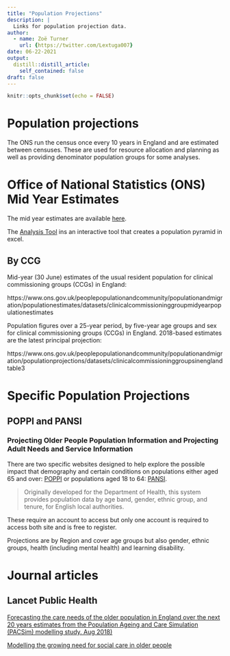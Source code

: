 ```yaml
---
title: "Population Projections"
description: |
  Links for population projection data.
author:
  - name: Zoë Turner
    url: {https://twitter.com/Lextuga007}
date: 06-22-2021
output:
  distill::distill_article:
    self_contained: false
draft: false    
---
```



```r
knitr::opts_chunk$set(echo = FALSE)
```

# Population projections

The ONS run the census once every 10 years in England and are estimated between censuses. These are used for resource allocation and planning as well as providing denominator population groups for some analyses. 

# Office of National Statistics (ONS) Mid Year Estimates
 
The mid year estimates are available [here](https://www.ons.gov.uk/peoplepopulationandcommunity/populationandmigration/populationestimates/datasets/populationestimatesforukenglandandwalesscotlandandnorthernireland).

The [Analysis Tool](https://www.ons.gov.uk/peoplepopulationandcommunity/populationandmigration/populationestimates/datasets/populationestimatesanalysistool) ins an interactive tool that creates a population pyramid in excel.

## By CCG 

Mid-year (30 June) estimates of the usual resident population for clinical commissioning groups (CCGs) in England: 

https://www.ons.gov.uk/peoplepopulationandcommunity/populationandmigration/populationestimates/datasets/clinicalcommissioninggroupmidyearpopulationestimates

Population figures over a 25-year period, by five-year age groups and sex for clinical commissioning groups (CCGs) in England. 2018-based estimates are the latest principal projection:

https://www.ons.gov.uk/peoplepopulationandcommunity/populationandmigration/populationprojections/datasets/clinicalcommissioninggroupsinenglandtable3

 
# Specific Population Projections

## POPPI and PANSI 
### Projecting Older People Population Information and Projecting Adult Needs and Service Information

There are two specific websites designed to help explore the possible impact that demography and certain conditions on populations either aged 65 and over: [POPPI](https://www.poppi.org.uk/) or populations aged 18 to 64: [PANSI](https://www.pansi.org.uk/). 

> Originally developed for the Department of Health, this system provides population data by age band, gender, ethnic group, and tenure, for English local authorities.

These require an account to access but only one account is required to access both site and is free to register.

Projections are by Region and cover age groups but also gender, ethnic groups, health (including mental health) and learning disability.

# Journal articles

## Lancet Public Health

[Forecasting the care needs of the older population in England over the next 20 years estimates from the Population Ageing and Care Simulation (PACSim) modelling study. Aug 2018) ](https://www.thelancet.com/journals/lanpub/article/PIIS2468-2667(18)30118-X/fulltext)

[Modelling the growing need for social care in older people](https://www.thelancet.com/journals/lanpub/article/PIIS2468-2667(18)30143-9/fulltext) 

